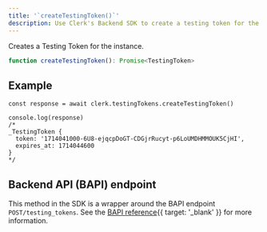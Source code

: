 ```yaml
---
title: '`createTestingToken()`'
description: Use Clerk's Backend SDK to create a testing token for the instance.
---
```


Creates a Testing Token for the instance.

```ts
function createTestingToken(): Promise<TestingToken>
```

## Example

```tsx
const response = await clerk.testingTokens.createTestingToken()

console.log(response)
/*
_TestingToken {
  token: '1714041000-6U8-ejqcpDoGT-CDGjrRucyt-p6LoUMDHMMOUK5CjHI',
  expires_at: 1714044600
}
*/
```

## Backend API (BAPI) endpoint

This method in the SDK is a wrapper around the BAPI endpoint `POST/testing_tokens`. See the [BAPI reference](/docs/reference/backend-api/tag/Testing-Tokens#operation/CreateTestingToken){{ target: '_blank' }} for more information.
